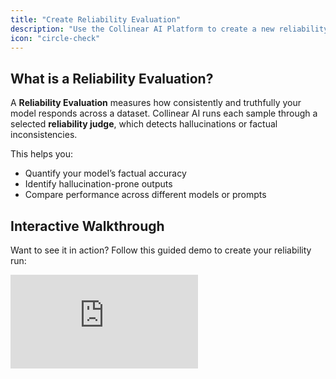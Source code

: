 ```yaml
---
title: "Create Reliability Evaluation"
description: "Use the Collinear AI Platform to create a new reliability evaluation."
icon: "circle-check"
---
```


## What is a Reliability Evaluation?

A **Reliability Evaluation** measures how consistently and truthfully your model responds across a dataset. Collinear AI runs each sample through a selected **reliability judge**, which detects hallucinations or factual inconsistencies.

This helps you:

- Quantify your model’s factual accuracy
- Identify hallucination-prone outputs
- Compare performance across different models or prompts

## Interactive Walkthrough

Want to see it in action? Follow this guided demo to create your reliability run:

<div style={{ position:"relative",paddingBottom:"calc(56.67989417989418% + 41px)",height:0,width:"100%" }}>
<iframe src="https://demo.arcade.software/al0t0gUv3LWe9YAxnk5S?embed&embed_mobile=tab&embed_desktop=inline&show_copy_link=true" title="Streamline AI Model Evaluations with Collinear" frameBorder="0" loading="lazy" allowFullScreen allow="clipboard-write" style={{ position:"absolute",top:0,left:0,width:"100%",height:"100%",colorScheme:"light" }} />

</div>

# Introduction

Once you connect your model or upload your dataset, you can run a reliability evaluation on it using Collinear AI's suite of reliability judges.

---

## Getting Started

After connecting your model or uploading your dataset, you can initiate a **reliability evaluation** using one of Collinear AI’s reliability judges.

---

## Select a Judge

Choose from the following reliability models:

1. **Lynx 8B** – Patronus AI’s off-the-shelf model for hallucination detection.
2. **Veritas Nano** – Collinear’s ultra-fast binary classifier for hallucination detection.
3. **Veritas** – Collinear’s advanced large model for in-depth hallucination detection.
4. **Prompted Model** – Use any custom model with a tailored prompt for flexible evaluation.

---

## Select a Context Engine

Choose how you'd like to include contextual grounding during evaluation:

### Options

1. **Use Context From Dataset**
   Pulls relevant context directly from your uploaded dataset.
2. **Add Context Engine**
   Use a RAG (Retrieve-and-Generate) engine to provide additional context.

#### Required Fields for RAG Integration:

- **Content Engine API Key** – Authenticate securely with your context engine.
- **RAG Host** – URL for the server powering the RAG service.
- **Index** – Optimized data structure for efficient search and retrieval.
- **Namespace** – Logical grouping to avoid identifier conflicts.
- **Top K** – Controls how many of the top results to fetch from the index.

---